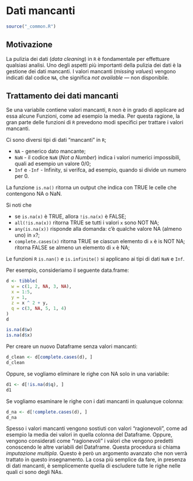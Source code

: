 # Dati mancanti

```r
source("_common.R")
```

## Motivazione 

La pulizia dei dati (*data cleaning*) in `R` è fondamentale per effettuare qualsiasi analisi. Uno degli aspetti più importanti della pulizia dei dati è la gestione dei dati mancanti. I valori mancanti (*missing values*) vengono indicati dal codice `NA`, che significa *not available* — non disponibile. 


## Trattamento dei dati mancanti

Se una variabile contiene valori mancanti, `R` non è in grado di applicare ad essa alcune Funzioni, come ad esempio la media. Per questa ragione, la gran parte delle funzioni di `R` prevedono modi specifici per trattare i valori mancanti.

Ci sono diversi tipi di dati "mancanti" in `R`;

- `NA` - generico dato mancante;
- `NaN` - il codice `NaN` (*Not a Number*) indica i valori numerici impossibili, quali ad esempio un valore 0/0;
- `Inf` e `-Inf` - Infinity, si verifca, ad esempio, quando si divide un numero per 0.

La funzione `is.na()` ritorna un output che indica con TRUE le celle che contengono NA o NaN.

Si noti che 

- se `is.na(x)` è TRUE, allora `!is.na(x)` è FALSE;
- `all(!is.na(x))` ritorna TRUE se tutti i valori `x` sono NOT NA;
- `any(is.na(x))` risponde alla domanda: c'è qualche valore NA (almeno uno) in `x`?;
- `complete.cases(x)` ritorna TRUE se ciascun elemento di `x` è is NOT NA; ritorna FALSE se almeno un elemento di `x` è NA;

Le funzioni `R` `is.nan()` e `is.infinite()` si applicano ai tipi di dati `NaN` e `Inf`.

Per esempio, consideriamo il seguente data.frame:

```r
d <- tibble(
  w = c(1, 2, NA, 3, NA), 
  x = 1:5, 
  y = 1, 
  z = x ^ 2 + y,
  q = c(3, NA, 5, 1, 4)
)
d
```

```r
is.na(d$w)
is.na(d$x)
```

Per creare un nuovo Dataframe senza valori mancanti:

```r
d_clean <- d[complete.cases(d), ]
d_clean
```

Oppure, se vogliamo eliminare le righe con NA solo in una variabile:

```r
d1 <- d[!is.na(d$q), ]
d1
```


Se vogliamo esaminare le righe con i dati mancanti in qualunque colonna:

```r
d_na <- d[!complete.cases(d), ]
d_na
```

Spesso i valori mancanti vengono sostiuti con valori "ragionevoli", come ad esempio la media dei valori in quella colonna del Dataframe.  Oppure, vengono considerati come "ragionevoli" i valori che vengono predetti conoscendo le altre variabili del Dataframe.  Questa procedura si chiama *imputazione multipla*.  Questo è però un argomento avanzato che non verrà trattato in questo insegnamento.  La cosa più semplice da fare, in presenza di dati mancanti, è semplicemente quella di escludere tutte le righe nelle quali ci sono degli NAs.



